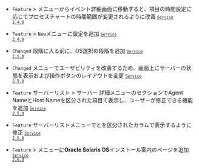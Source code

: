 - <code class="Feature">Feature</code> <Cmdname sid="side_event" className="uitext" /> &gt; <Cmdname sid="side_eventHistory" className="uitext" />メニューからイベント詳細画面に移動すると、<Cmdname sid="before_after_event" className="uitext" />項目の時間設定に応じてプロセスチャートの時間範囲が変更されるように改善 <code class='changelog-service'><a href="../release-notes/service/service-2_4_x"><code class='changelog-service'>Service 2.4.0​</code></a></code>

- <code class="Feature">Feature</code> <Cmdname sid="side_event" className="uitext" /> &gt; <Cmdname sid="side_eventSetting" className="uitext" /> <code class="newfunc">New</code>メニューに<Cmdname sid="sm_log_event_tab" className="uitext" />設定を追加 <code class='changelog-service'><a href="../release-notes/service/service-2_4_x"><code class='changelog-service'>Service 2.4.0​</code></a></code>

- <code class="Changed">Changed</code> <Cmdname sid="side_agentInstall" className="uitext" />段階に入る前に、OS選択の段階を追加 <code class='changelog-service'><a href="../release-notes/service/service-2_5_x"><code class='changelog-service'>Service 2.5.0​</code></a></code>

- <code class="Changed">Changed</code> <Cmdname sid="side_serverList" className="uitext" />メニューでユーザビリティを改善するため、画面上にサーバーの状態を表示および操作ボタンのレイアウトを変更 <code class='changelog-service'><a href="../release-notes/service/service-2_5_x"><code class='changelog-service'>Service 2.5.0​</code></a></code>

- <code class="Feature">Feature</code> <span class="uitext">サーバーリスト</span> &gt; <span class="uitext">サーバー 詳細</span>メニューの<Cmdname sid="server_info" className="uitext" />セクションでAgent NameとHost Nameを区分された項目で表示し、ユーザーが修正できる機能を追加 <code class='changelog-service'><a href="../release-notes/service/service-2_5_x"><code class='changelog-service'>Service 2.5.0​</code></a></code>

- <code class="Feature">Feature</code> <span class="uitext">サーバーリスト</span>メニューで<Cmdname sid="oname" className="uitext" />と<Cmdname sid="TTL07876" className="uitext" />を区分されたカラムで表示するように修正 <code class='changelog-service'><a href="../release-notes/service/service-2_5_x"><code class='changelog-service'>Service 2.5.0​</code></a></code>

- <code class="Feature">Feature</code> <Cmdname sid="side_management" className="uitext" /> &gt; <Cmdname sid="agentInstall" className="uitext" />メニューに<strong>Oracle Solaris OS</strong>インストール案内のページを追加 <code class='changelog-service'><a href="../release-notes/service/service-2_6_x"><code class='changelog-service'>Service 2.6.0​</code></a></code>

